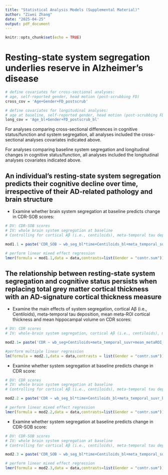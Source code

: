 ```yaml
---
title: "Statistical Analysis Models (Supplemental Material)"
author: "Ziwei Zhang"
date: "2025-04-25"
output: pdf_document
---
```


```r
knitr::opts_chunk$set(echo = TRUE)
```

# Resting-state system segregation underlies reserve in Alzheimer’s disease 

```r
# define covariates for cross-sectional analyses:
# age, self-reported gender, head motion (post-scrubbing FD)
cross_cov = 'Age+Gender+FD_postscrub'

# define covariates for longitudinal analyses: 
# age at baseline, self-reported gender, head motion (post-scrubbing FD) at baseline
long_cov = 'Age_bl+Gender+FD_postscrub_bl'
```

For analyses comparing cross-sectional differences in cognitive status/function and system segregation, all analyses included the cross-sectional analyses covariates indicated above.

For analyses comparing baseline system segregation and longitudinal changes in cognitive status/function, 
all analyses included the longitudinal analyses covariates indicated above.


## An individual’s resting-state system segregation predicts their cognitive decline over time, irrespective of their AD-related pathology and brain structure

- Examine whether brain system segregation at baseline predicts change in CDR-SOB scores: 

```r
# DV: CDR-SOB scores
# IV: whole brain system segregation at baseline
# Controlling for cortical Aβ (i.e., centiloids), meta-temporal tau deposition, mean total grey matter cortical thickness and mean hippocampal volume at baseline, together with the longitudinal covariates

mod1.1 = paste('CDR_SOB ~ wb_seg_bl*time+Centiloids_bl+meta_temporal_suvr_bl+mean_cortical_thickness_bl+hippo_volume_bl',long_cov,"(1|time|Subject_ID)",sep = "+")

# perform linear mixed effect regression
lmer(formula = mod1.1,data = data,contrasts=list(Gender = "contr.sum"))
```

## The relationship between resting-state system segregation and cognitive status persists when replacing total grey matter cortical thickness with an AD-signature cortical thickness measure

- Examine the main effects of system segregation, cortical Aβ (i.e., Centiloids), meta-temporal tau deposition, mean meta-ROI cortical thickness and mean hippocampal volume on CDR scores: 

```r
# DV: CDR scores
# IV: whole-brain system segregation, cortical Aβ (i.e., centiloids), meta-temporal tau deposition, mean meta-ROI cortical thickness and mean hippocampal volume 

mod2.1= paste('CDR ~ wb_seg+Centiloids+meta_temporal_suvr+mean_metaROI_thickness+hippo_volume',cross_cov,sep = "+") 

#perform multiple linear regression
lm(formula = mod2.1,data = data,contrasts = list(Gender = "contr.sum")) 

```

- Examine whether system segregation at baseline predicts change in CDR score: 

```r
# DV: CDR scores
# IV: whole brain system segregation at baseline
# Controlling for cortical Aβ (i.e., centiloids), meta-temporal tau deposition, mean meta-ROI cortical thickness and mean hippocampal volume at baseline, together with the longitudinal covariates

mod2.2 = paste('CDR ~ wb_seg_bl*time+Centiloids_bl+meta_temporal_suvr_bl+mean_metaROI_thickness_bl+hippo_volume_bl',long_cov,"(1+time|Subject_ID)",sep = "+")

# perform linear mixed effect regression
lmer(formula = mod2.2,data = data,contrasts=list(Gender = "contr.sum"))
```

- Examine whether system segregation at baseline predicts change in CDR-SOB score: 

```r
# DV: CDR-SOB scores
# IV: whole brain system segregation at baseline
# Controlling for cortical Aβ (i.e., centiloids), meta-temporal tau deposition, mean meta-ROI cortical thickness and mean hippocampal volume at baseline, together with the longitudinal covariates

mod2.3 = paste('CDR_SOB ~ wb_seg_bl*time+Centiloids_bl+meta_temporal_suvr_bl+mean_metaROI_thickness_bl+hippo_volume_bl',long_cov,"(1+time|Subject_ID)",sep = "+")

# perform linear mixed effect regression
lmer(formula = mod2.3,data = data,contrasts=list(Gender = "contr.sum"))
```

